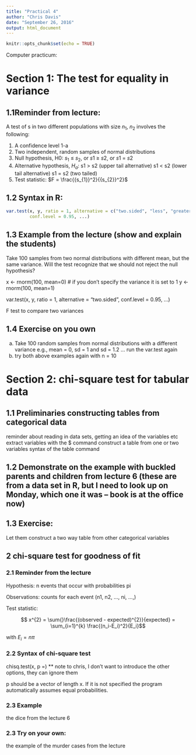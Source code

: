 ```yaml
---
title: "Practical 4"
author: "Chris Davis"
date: "September 26, 2016"
output: html_document
---
```


```r
knitr::opts_chunk$set(echo = TRUE)
```

Computer practicum:

# Section 1: The test for equality in variance

## 1.1Reminder from lecture:

A test of s in two different populations with size  $n_1$, $n_2$ involves the following:

1) A confidence level 1-a
2) Two independent, random samples of normal distributions
3) Null hypothesis, H0: $s_1$ ≤ $s_2$, or $s1$ ≥ $s2$, or $s1$ = $s2$
4) Alternative hypothesis, $H_a$: 
s1 > s2     (upper tail alternative)
s1 < s2     (lower tail alternative)
s1 = s2     (two tailed)
5) Test statistic: $F = \frac{{s_{1}}^2}{{s_{2}}^2}$


## 1.2 Syntax in R:
```r
var.test(x, y, ratio = 1, alternative = c("two.sided", "less", "greater"),
         conf.level = 0.95, ...)
```


## 1.3 Example from the lecture (show and explain the students)

Take 100 samples from two normal distributions with different mean, but the same variance. Will the test recognize that we should not reject the null hypothesis?

x <- rnorm(100, mean=0)  # if you don’t specify the variance it is set to 1
y <- rnorm(100, mean=1)
 
var.test(x, y, ratio = 1, alternative = "two.sided”,
         conf.level = 0.95, ...)      
         
F test to compare two variances

## 1.4 Exercise on you own 
 a) Take 100 random samples from normal distributions with a different variance e.g., mean = 0, sd = 1 and sd = 1.2 
 … run the var.test again
b) try both above examples again with n = 10 


# Section 2: chi-square test for tabular data

## 1.1 Preliminaries constructing tables from categorical data 

reminder about reading in data sets, getting an idea of the variables etc
extract variables with the $ command 
construct a table from one or two variables 
syntax of the table command

## 1.2 Demonstrate on the example with buckled parents and children from lecture 6 (these are from a data set in R, but I need to look up on Monday, which one it was – book is at the office now)

## 1.3 Exercise:
Let them construct a two way table from other categorical variables

## 2 chi-square test for goodness of fit

### 2.1 Reminder from the lecture

Hypothesis: n events that occur with probabilities pi

Observations: counts for each event (n1, n2, …, ni, …,)

Test statistic:  

$$ x^{2} = \sum{}\frac{(observed - expected)^{2}}{expected} = \sum_{i=1}^{k} \frac{(n_i-E_i)^2}{E_i}$$

with $E_i = n \pi$

### 2.2 Syntax of chi-square test

chisq.test(x, p =) ** note to chris, I don’t want to introduce the other options, they can ignore them

p should be a vector of length x. If it is not specified the program automatically assumes equal probabilities. 

### 2.3 Example 
the dice from the lecture 6

### 2.3 Try on your own:
the example of the murder cases from the lecture 

